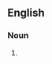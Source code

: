 {{also|honey locusts}}

==English==

===Noun===
{{head|en|noun form}}

# {{plural of|en|honeylocust}}